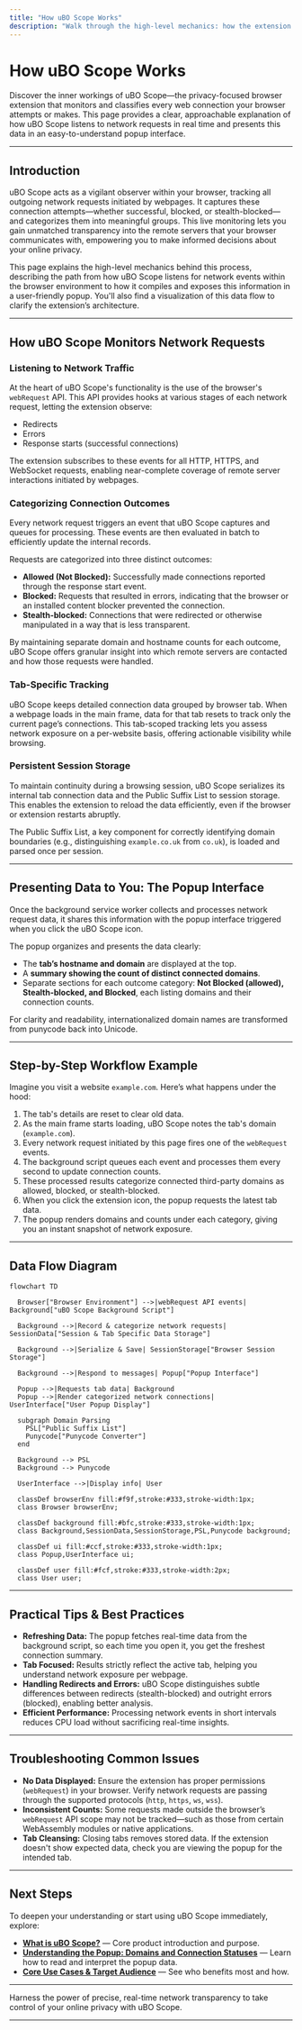 ```yaml
---
title: "How uBO Scope Works"
description: "Walk through the high-level mechanics: how the extension listens for and categorizes network requests in real time, and how it exposes this information in a user-friendly popup. Includes a mermaid diagram depicting data flow from browser to UI."
---
```


# How uBO Scope Works

Discover the inner workings of uBO Scope—the privacy-focused browser extension that monitors and classifies every web connection your browser attempts or makes. This page provides a clear, approachable explanation of how uBO Scope listens to network requests in real time and presents this data in an easy-to-understand popup interface.

---

## Introduction

uBO Scope acts as a vigilant observer within your browser, tracking all outgoing network requests initiated by webpages. It captures these connection attempts—whether successful, blocked, or stealth-blocked—and categorizes them into meaningful groups. This live monitoring lets you gain unmatched transparency into the remote servers that your browser communicates with, empowering you to make informed decisions about your online privacy.

This page explains the high-level mechanics behind this process, describing the path from how uBO Scope listens for network events within the browser environment to how it compiles and exposes this information in a user-friendly popup. You'll also find a visualization of this data flow to clarify the extension’s architecture.

---

## How uBO Scope Monitors Network Requests

### Listening to Network Traffic

At the heart of uBO Scope's functionality is the use of the browser's `webRequest` API. This API provides hooks at various stages of each network request, letting the extension observe:

- Redirects
- Errors
- Response starts (successful connections)

The extension subscribes to these events for all HTTP, HTTPS, and WebSocket requests, enabling near-complete coverage of remote server interactions initiated by webpages.

### Categorizing Connection Outcomes

Every network request triggers an event that uBO Scope captures and queues for processing. These events are then evaluated in batch to efficiently update the internal records.

Requests are categorized into three distinct outcomes:

- **Allowed (Not Blocked):** Successfully made connections reported through the response start event.
- **Blocked:** Requests that resulted in errors, indicating that the browser or an installed content blocker prevented the connection.
- **Stealth-blocked:** Connections that were redirected or otherwise manipulated in a way that is less transparent.

By maintaining separate domain and hostname counts for each outcome, uBO Scope offers granular insight into which remote servers are contacted and how those requests were handled.

### Tab-Specific Tracking

uBO Scope keeps detailed connection data grouped by browser tab. When a webpage loads in the main frame, data for that tab resets to track only the current page’s connections. This tab-scoped tracking lets you assess network exposure on a per-website basis, offering actionable visibility while browsing.

### Persistent Session Storage

To maintain continuity during a browsing session, uBO Scope serializes its internal tab connection data and the Public Suffix List to session storage. This enables the extension to reload the data efficiently, even if the browser or extension restarts abruptly.

The Public Suffix List, a key component for correctly identifying domain boundaries (e.g., distinguishing `example.co.uk` from `co.uk`), is loaded and parsed once per session.

---

## Presenting Data to You: The Popup Interface

Once the background service worker collects and processes network request data, it shares this information with the popup interface triggered when you click the uBO Scope icon.

The popup organizes and presents the data clearly:

- The **tab’s hostname and domain** are displayed at the top.
- A **summary showing the count of distinct connected domains**.
- Separate sections for each outcome category: **Not Blocked (allowed), Stealth-blocked, and Blocked**, each listing domains and their connection counts.

For clarity and readability, internationalized domain names are transformed from punycode back into Unicode.

---

## Step-by-Step Workflow Example

Imagine you visit a website `example.com`. Here’s what happens under the hood:

1. The tab's details are reset to clear old data.
2. As the main frame starts loading, uBO Scope notes the tab's domain (`example.com`).
3. Every network request initiated by this page fires one of the `webRequest` events.
4. The background script queues each event and processes them every second to update connection counts.
5. These processed results categorize connected third-party domains as allowed, blocked, or stealth-blocked.
6. When you click the extension icon, the popup requests the latest tab data.
7. The popup renders domains and counts under each category, giving you an instant snapshot of network exposure.

---

## Data Flow Diagram

```mermaid
flowchart TD

  Browser["Browser Environment"] -->|webRequest API events| Background["uBO Scope Background Script"]

  Background -->|Record & categorize network requests| SessionData["Session & Tab Specific Data Storage"]

  Background -->|Serialize & Save| SessionStorage["Browser Session Storage"]

  Background -->|Respond to messages| Popup["Popup Interface"]

  Popup -->|Requests tab data| Background
  Popup -->|Render categorized network connections| UserInterface["User Popup Display"]

  subgraph Domain Parsing
    PSL["Public Suffix List"]
    Punycode["Punycode Converter"]
  end

  Background --> PSL
  Background --> Punycode

  UserInterface -->|Display info| User

  classDef browserEnv fill:#f9f,stroke:#333,stroke-width:1px;
  class Browser browserEnv;

  classDef background fill:#bfc,stroke:#333,stroke-width:1px;
  class Background,SessionData,SessionStorage,PSL,Punycode background;

  classDef ui fill:#ccf,stroke:#333,stroke-width:1px;
  class Popup,UserInterface ui;

  classDef user fill:#fcf,stroke:#333,stroke-width:2px;
  class User user;

```

---

## Practical Tips & Best Practices

- **Refreshing Data:** The popup fetches real-time data from the background script, so each time you open it, you get the freshest connection summary.
- **Tab Focused:** Results strictly reflect the active tab, helping you understand network exposure per webpage.
- **Handling Redirects and Errors:** uBO Scope distinguishes subtle differences between redirects (stealth-blocked) and outright errors (blocked), enabling better analysis.
- **Efficient Performance:** Processing network events in short intervals reduces CPU load without sacrificing real-time insights.

---

## Troubleshooting Common Issues

- **No Data Displayed:** Ensure the extension has proper permissions (`webRequest`) in your browser. Verify network requests are passing through the supported protocols (`http`, `https`, `ws`, `wss`).
- **Inconsistent Counts:** Some requests made outside the browser’s `webRequest` API scope may not be tracked—such as those from certain WebAssembly modules or native applications.
- **Tab Cleansing:** Closing tabs removes stored data. If the extension doesn't show expected data, check you are viewing the popup for the intended tab.

---

## Next Steps

To deepen your understanding or start using uBO Scope immediately, explore:

- **[What is uBO Scope?](/overview/introduction-core-concepts/what-is-ubo-scope)** — Core product introduction and purpose.
- **[Understanding the Popup: Domains and Connection Statuses](/guides/network-insights-common-workflows/understanding-popup)** — Learn how to read and interpret the popup data.
- **[Core Use Cases & Target Audience](/overview/introduction-core-concepts/core-use-cases)** — See who benefits most and how.

---

Harness the power of precise, real-time network transparency to take control of your online privacy with uBO Scope.

---